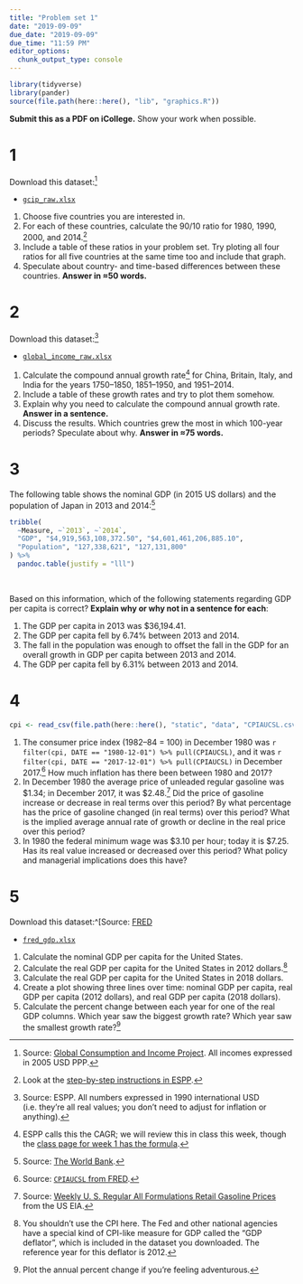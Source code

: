 ```yaml
---
title: "Problem set 1"
date: "2019-09-09"
due_date: "2019-09-09"
due_time: "11:59 PM"
editor_options: 
  chunk_output_type: console
---
```


```r
library(tidyverse)
library(pander)
source(file.path(here::here(), "lib", "graphics.R"))
```

**Submit this as a PDF on iCollege.** Show your work when possible.

# 1

Download this dataset:^[Source: [Global Consumption and Income Project](https://jackblun.github.io/Globalinc/). All incomes expressed in 2005 USD PPP.]

- [<i class="fas fa-file-excel"></i> `gcip_raw.xlsx`](/data/gcip_raw.xlsx)

1. Choose five countries you are interested in. 
1. For each of these countries, calculate the 90/10 ratio for 1980, 1990, 2000, and 2014.^[Look at the [step-by-step instructions in ESPP](https://www.core-econ.org/espp/book/text/01.html#figure-1-4a).]
1. Include a table of these ratios in your problem set. Try ploting all four ratios for all five countries at the same time too and include that graph.
1. Speculate about country- and time-based differences between these countries. **Answer in ≈50 words.**


# 2

Download this dataset:^[Source: ESPP. All numbers expressed in 1990 international USD (i.e. they're all real values; you don't need to adjust for inflation or anything).]

- [<i class="fas fa-file-excel"></i> `global_income_raw.xlsx`](/data/global_income_raw.xlsx)

1. Calculate the compound annual growth rate^[ESPP calls this the CAGR; we will review this in class this week, though the [class page for week 1 has the formula](/class/01-class/#compounding-inflation).] for China, Britain, Italy, and India for the years 1750–1850, 1851–1950, and 1951–2014.
1. Include a table of these growth rates and try to plot them somehow.
1. Explain why you need to calculate the compound annual growth rate. **Answer in a sentence.**
1. Discuss the results. Which countries grew the most in which 100-year periods? Speculate about why. **Answer in ≈75 words.** 


# 3

The following table shows the nominal GDP (in 2015 US dollars) and the population of Japan in 2013 and 2014:^[Source: [The World Bank](https://data.worldbank.org/).]

```r
tribble(
  ~Measure, ~`2013`, ~`2014`,
  "GDP", "$4,919,563,108,372.50", "$4,601,461,206,885.10",
  "Population", "127,338,621", "127,131,800"
) %>%
  pandoc.table(justify = "lll")
```

&nbsp;

Based on this information, which of the following statements regarding GDP per capita is correct? **Explain why or why not in a sentence for each**:

1. The GDP per capita in 2013 was $36,194.41.
1. The GDP per capita fell by 6.74% between 2013 and 2014.
1. The fall in the population was enough to offset the fall in the GDP for an overall growth in GDP per capita between 2013 and 2014.
1. The GDP per capita fell by 6.31% between 2013 and 2014.


# 4

```r
cpi <- read_csv(file.path(here::here(), "static", "data", "CPIAUCSL.csv"))
```

1. The consumer price index (1982–84 = 100) in December 1980 was `r filter(cpi, DATE == "1980-12-01") %>% pull(CPIAUCSL)`, and it was `r filter(cpi, DATE == "2017-12-01") %>% pull(CPIAUCSL)` in December 2017.^[Source: [`CPIAUCSL` from FRED](https://fred.stlouisfed.org/series/CPIAUCSL).] How much inflation has there been between 1980 and 2017?
1. In December 1980 the average price of unleaded regular gasoline was \$1.34; in December 2017, it was \$2.48.^[Source: [Weekly U. S. Regular All Formulations Retail Gasoline Prices](https://www.eia.gov/dnav/pet/hist/LeafHandler.ashx?n=PET&s=EMM_EPMR_PTE_NUS_DPG&f=W) from the US EIA.] Did the price of gasoline increase or decrease in real terms over this period? By what percentage has the price of gasoline changed (in real terms) over this period? What is the implied average annual rate of growth or decline in the real price over this period?
1. In 1980 the federal minimum wage was \$3.10 per hour; today it is \$7.25. Has its real value increased or decreased over this period? What policy and managerial implications does this have?


# 5

Download this dataset:^[Source: [FRED](https://fred.stlouisfed.org/)

- [<i class="fas fa-file-excel"></i> `fred_gdp.xlsx`](/data/fred_gdp.xlsx)

1. Calculate the nominal GDP per capita for the United States.
1. Calculate the real GDP per capita for the United States in 2012 dollars.^[You shouldn't use the CPI here. The Fed and other national agencies have a special kind of CPI-like measure for GDP called the "GDP deflator", which is included in the dataset you downloaded. The reference year for this deflator is 2012.]
1. Calculate the real GDP per capita for the United States in 2018 dollars.
1. Create a plot showing three lines over time: nominal GDP per capita, real GDP per capita (2012 dollars), and real GDP per capita (2018 dollars).
1. Calculate the percent change between each year for one of the real GDP columns. Which year saw the biggest growth rate? Which year saw the smallest growth rate?^[Plot the annual percent change if you're feeling adventurous.]

